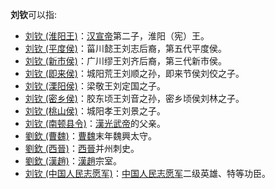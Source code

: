 '''刘钦'''可以指:
* [[刘钦_(淮阳王)|刘钦 (淮阳王)]]：[[汉宣帝|汉宣帝]]第二子，淮阳（宪）王。
* [[刘钦_(平度侯)|刘钦 (平度侯)]]：菑川懿王刘志后裔，第五代平度侯。
* [[刘钦_(新市侯)|刘钦 (新市侯)]]：广川缪王刘齐后裔，第三代新市侯。
* [[刘钦_(即来侯)|刘钦 (即来侯)]]：城阳荒王刘顺之孙，即来节侯刘佼之子。 
* [[刘钦_(溧阳侯)|刘钦 (溧阳侯)]]：梁敬王刘定国之子。
* [[刘钦_(密乡侯)|刘钦 (密乡侯)]]：胶东顷王刘音之孙，密乡顷侯刘林之子。
* [[刘钦_(桃山侯)|刘钦 (桃山侯)]]：城阳孝王刘景之子。 
* [[刘钦_(南顿县令)|刘钦 (南顿县令)]]：[[漢光武帝|漢光武帝]]的父亲。
* [[劉欽_(曹魏)|劉欽 (曹魏)]]：[[曹魏|曹魏]]末年魏興太守。
* [[劉欽_(西晉)|劉欽 (西晉)]]：[[西晉|西晉]]并州刺史。
* [[劉欽_(漢趙)|劉欽 (漢趙)]]：[[漢趙|漢趙]]宗室。
* [[刘钦_(中国人民志愿军)|刘钦 (中国人民志愿军)]]：[[中国人民志愿军|中国人民志愿军]]二级英雄、特等功臣。

{{disambig|Cat=二字劉姓人名消歧義|qin}}